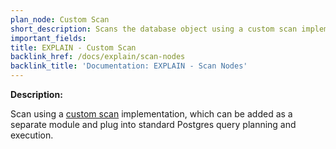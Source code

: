 ```yaml
---
plan_node: Custom Scan
short_description: Scans the database object using a custom scan implementation from an external module.
important_fields:
title: EXPLAIN - Custom Scan
backlink_href: /docs/explain/scan-nodes
backlink_title: 'Documentation: EXPLAIN - Scan Nodes'
---
```


**Description:**

Scan using a [custom scan](https://www.postgresql.org/docs/current/custom-scan.html) implementation, which can be added as a separate module and plug into standard Postgres query planning and execution.
